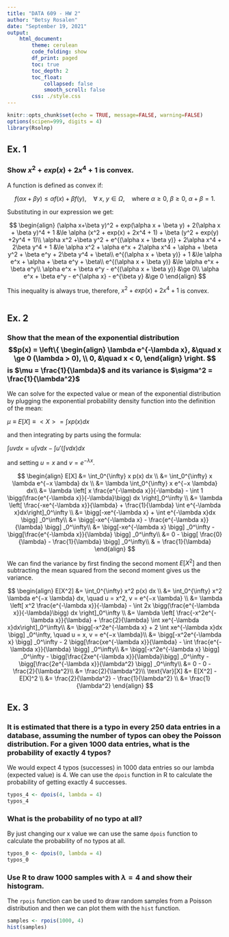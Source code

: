 ```yaml
---
title: "DATA 609 - HW 2"
author: "Betsy Rosalen"
date: "September 19, 2021"
output:
    html_document:
        theme: cerulean
        code_folding: show
        df_print: paged
        toc: true
        toc_depth: 2
        toc_float:
            collapsed: false
            smooth_scroll: false
        css: ./style.css
---
```


```r
knitr::opts_chunk$set(echo = TRUE, message=FALSE, warning=FALSE)
options(scipen=999, digits = 4)
library(Rsolnp)
```

## Ex. 1

### Show $x^2 + exp(x) + 2x^4 + 1$ is convex.

A function is defined as convex if:

$$
f(\alpha x+\beta y) \le \alpha f(x) + \beta f(y), \quad \forall \:x,\: y \in \Omega, \quad \text{where } \alpha \ge 0,\ \beta \ge 0,\ \alpha + \beta = 1.
$$

Substituting in our expression we get:

$$
\begin{align}
(\alpha x+\beta y)^2 + exp(\alpha x + \beta y) + 2(\alpha x + \beta y)^4 + 1 &\le \alpha (x^2 + exp(x) + 2x^4 + 1) + \beta (y^2 + exp(y) +2y^4 + 1)\\
\alpha x^2 +\beta y^2 + e^{(\alpha x + \beta y)} + 2\alpha x^4 + 2\beta y^4 + 1 &\le \alpha x^2 + \alpha e^x + 2\alpha x^4 + \alpha + \beta y^2 + \beta e^y + 2\beta y^4 + \beta\\
e^{(\alpha x + \beta y)} + 1 &\le \alpha e^x + \alpha + \beta e^y + \beta\\
e^{(\alpha x + \beta y)} &\le \alpha e^x + \beta e^y\\
\alpha e^x + \beta e^y - e^{(\alpha x + \beta y)} &\ge 0\\
\alpha e^x + \beta e^y - e^{\alpha x} - e^{\beta y} &\ge 0
\end{align}
$$

This inequality is always true, therefore, $x^2 + exp(x) + 2x^4 + 1$ is convex.

```r

```


## Ex. 2

### Show that the mean of the exponential distribution $$p(x) = \left\{ \begin{align} \lambda e^{-\lambda x}, &\quad x \ge 0 (\lambda > 0), \\ 0, &\quad x < 0, \end{align} \right. $$ is $\mu = \frac{1}{\lambda}$ and its variance is $\sigma^2 = \frac{1}{\lambda^2}$

We can solve for the expected value or mean of the exponential distribution by plugging the exponential probability density function into the definition of the mean: 

$\mu \equiv E[X] \equiv <X> = \int xp(x)dx$ 

and then integrating by parts using the formula:

$\int uvdx = u \int vdx - \int u' (\int vdx) dx$ 

and setting $u = x$ and $v = e^{−\lambda x}$.

$$
\begin{align}
E[X] &= \int_0^{\infty} x p(x) dx \\
&= \int_0^{\infty} x \lambda e^{−x \lambda} dx \\
&= \lambda \int_0^{\infty} x e^{−x \lambda} dx\\
&= \lambda \left[ x \frac{e^{-\lambda x}}{-\lambda} - \int 1 \bigg(\frac{e^{-\lambda x}}{-\lambda}\bigg) dx \right]_0^\infty \\
&= \lambda \left[ \frac{-xe^{-\lambda x}}{\lambda} + \frac{1}{\lambda} \int e^{-\lambda x}dx\right]_0^\infty \\
&= \bigg[-xe^{-\lambda x} + \int e^{-\lambda x}dx  \bigg] _0^\infty\\
&= \bigg[-xe^{-\lambda x} - \frac{e^{-\lambda x}}{\lambda}  \bigg] _0^\infty\\
&= \bigg[-xe^{-\lambda x} \bigg] _0^\infty - \bigg[\frac{e^{-\lambda x}}{\lambda}  \bigg] _0^\infty\\
&= 0 - \bigg[ \frac{0}{\lambda} - \frac{1}{\lambda} \bigg] _0^\infty\\
& = \frac{1}{\lambda}
\end{align}
$$

We can find the variance by first finding the second moment $E[X^2]$ and then subtracting the mean squared from the second moment gives us the variance.

$$
\begin{align}
E[X^2] &= \int_0^{\infty} x^2 p(x) dx \\
&= \int_0^{\infty} x^2 \lambda e^{−x \lambda} dx, \quad u = x^2, v = e^{−x \lambda} \\
&= \lambda \left[ x^2 \frac{e^{-\lambda x}}{-\lambda} - \int 2x \bigg(\frac{e^{-\lambda x}}{-\lambda}\bigg) dx \right]_0^\infty \\
&= \lambda \left[ \frac{-x^2e^{-\lambda x}}{\lambda} + \frac{2}{\lambda} \int xe^{-\lambda x}dx\right]_0^\infty\\
&= \bigg[-x^2e^{-\lambda x} + 2 \int xe^{-\lambda x}dx  \bigg] _0^\infty, \quad u = x, v = e^{−x \lambda}\\
&= \bigg[-x^2e^{-\lambda x} \bigg] _0^\infty - 2 \bigg[\frac{xe^{-\lambda x}}{\lambda} - \int \frac{e^{-\lambda x}}{\lambda} \bigg] _0^\infty\\
&= \bigg[-x^2e^{-\lambda x} \bigg] _0^\infty - \bigg[\frac{2xe^{-\lambda x}}{\lambda}\bigg] _0^\infty - \bigg[\frac{2e^{-\lambda x}}{\lambda^2} \bigg] _0^\infty\\
&= 0 - 0 - \frac{2}{\lambda^2}\\
&= \frac{2}{\lambda^2}\\
\text{Var}[X] &= E[X^2] - E[X]^2 \\
&= \frac{2}{\lambda^2} - \frac{1}{\lambda^2} \\
&= \frac{1}{\lambda^2}
\end{align}
$$

## Ex. 3

### It is estimated that there is a typo in every 250 data entries in a database, assuming the number of typos can obey the Poisson distribution. For a given 1000 data entries, what is the probability of exactly 4 typos? 

We would expect 4 typos (successes) in 1000 data entries so our lambda (expected value) is 4.  We can use the `dpois` function in R to calculate the probability of getting exactly 4 successes.

```r
typos_4 <- dpois(4, lambda = 4)
typos_4
```

### What is the probability of no typo at all? 

By just changing our x value we can use the same `dpois` function to calculate the probability of no typos at all.

```r
typos_0 <- dpois(0, lambda = 4)
typos_0
```

### Use R to draw 1000 samples with $\lambda=4$ and show their histogram.

The `rpois` function can be used to draw random samples from a Poisson distribution and then we can plot them with the `hist` function.

```r
samples <- rpois(1000, 4)
hist(samples)
```
